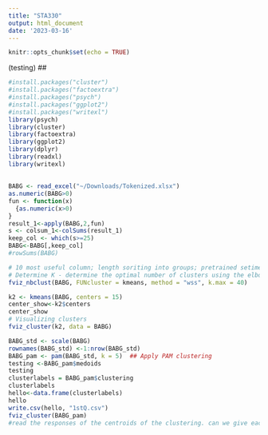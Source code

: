 ```yaml
---
title: "STA330"
output: html_document
date: '2023-03-16'
---
```


```r
knitr::opts_chunk$set(echo = TRUE)
```
(testing)
##

```r
#install.packages("cluster")
#install.packages("factoextra")
#install.packages("psych")
#install.packages("ggplot2")
#install.packages("writexl")
library(psych)
library(cluster)
library(factoextra)
library(ggplot2)
library(dplyr)
library(readxl)
library(writexl)
```
##
```r
BABG <- read_excel("~/Downloads/Tokenized.xlsx")
as.numeric(BABG>0)
fun <- function(x)
  {as.numeric(x>0)
}
result_1<-apply(BABG,2,fun)
s <- colsum_1<-colSums(result_1)
keep_col <- which(s>=25)
BABG<-BABG[,keep_col]
#rowSums(BABG)
```


```r
# 10 most useful column; length soriting into groups; pretrained setiments [transdfer learning ]
# Determine K - determine the optimal number of clusters using the elbow method
fviz_nbclust(BABG, FUNcluster = kmeans, method = "wss", k.max = 40)

```

``` r
k2 <- kmeans(BABG, centers = 15)
center_show<-k2$centers
center_show
# Visualizing clusters
fviz_cluster(k2, data = BABG)
```


```r
BABG_std <- scale(BABG)
rownames(BABG_std) <-1:nrow(BABG_std)
BABG_pam <- pam(BABG_std, k = 5)  ## Apply PAM clustering
testing <-BABG_pam$medoids
testing
clusterlabels = BABG_pam$clustering
clusterlabels
hello<-data.frame(clusterlabels)
hello
write.csv(hello, "1stQ.csv")
fviz_cluster(BABG_pam)
#read the responses of the centroids of the clustering. can we give each or any of the clusters any categories? unique things about each of these responses
```



















